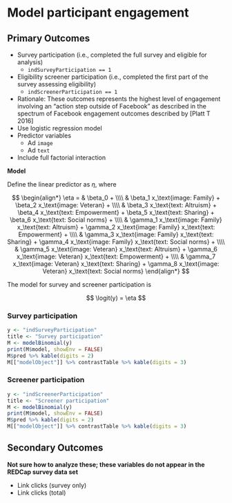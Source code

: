 # Model participant engagement


## Primary Outcomes
  
* Survey participation (i.e., completed the full survey and eligible for analysis)
  * `indSurveyParticipation == 1`
* Eligibility screener participation (i.e., completed the first part of the survey assessing eligibility)
  * `indScreenerParticipation == 1`
* Rationale: These outcomes represents the highest level of engagement involving an "action step outside of Facebook" as described in the spectrum of Facebook engagement outcomes described by [Platt T 2016]
* Use logistic regression model
* Predictor variables
  * Ad `image`
  * Ad `text`
* Include full factorial interaction

**Model**

Define the linear predictor as $\eta$, where

$$
\begin{align*}
\eta = & \beta_0 + \\\\
       & \beta_1 x_\text{image: Family} + 
         \beta_2 x_\text{image: Veteran} + \\\\
       & \beta_3 x_\text{text: Altruism} + 
         \beta_4 x_\text{text: Empowerment} + 
         \beta_5 x_\text{text: Sharing} + 
         \beta_6 x_\text{text: Social norms} + \\\\
       & \gamma_1 x_\text{image: Family} x_\text{text: Altruism} + 
         \gamma_2 x_\text{image: Family} x_\text{text: Empowerment} +  \\\\
       & \gamma_3 x_\text{image: Family} x_\text{text: Sharing} + 
         \gamma_4 x_\text{image: Family} x_\text{text: Social norms} + \\\\
       & \gamma_5 x_\text{image: Veteran} x_\text{text: Altruism} + 
         \gamma_6 x_\text{image: Veteran} x_\text{text: Empowerment} +  \\\\
       & \gamma_7 x_\text{image: Veteran} x_\text{text: Sharing} + 
         \gamma_8 x_\text{image: Veteran} x_\text{text: Social norms}
\end{align*}
$$

The model for survey and screener participation is

$$
\logit(y) = \eta
$$


### Survey participation

```r
y <- "indSurveyParticipation"
title <- "Survey participation"
M <- modelBinomial(y)
print(M$model, showEnv = FALSE)
M$pred %>% kable(digits = 2)
M[["modelObject"]] %>% contrastTable %>% kable(digits = 3)
```


### Screener participation

```r
y <- "indScreenerParticipation"
title <- "Screener participation"
M <- modelBinomial(y)
print(M$model, showEnv = FALSE)
M$pred %>% kable(digits = 2)
M[["modelObject"]] %>% contrastTable %>% kable(digits = 3)
```


## Secondary Outcomes

**Not sure how to analyze these; these variables do not appear in the REDCap survey data set**

* Link clicks (survey only)
* Link clicks (total)
